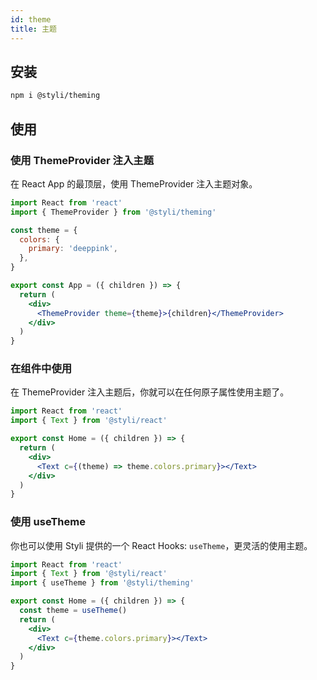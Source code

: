 ```yaml
---
id: theme
title: 主题
---
```


## 安装

```bash
npm i @styli/theming
```

## 使用

### 使用 ThemeProvider 注入主题

在 React App 的最顶层，使用 ThemeProvider 注入主题对象。

```jsx title="App.tsx"
import React from 'react'
import { ThemeProvider } from '@styli/theming'

const theme = {
  colors: {
    primary: 'deeppink',
  },
}

export const App = ({ children }) => {
  return (
    <div>
      <ThemeProvider theme={theme}>{children}</ThemeProvider>
    </div>
  )
}
```

### 在组件中使用

在 ThemeProvider 注入主题后，你就可以在任何原子属性使用主题了。

```jsx title="pages/Home.tsx"
import React from 'react'
import { Text } from '@styli/react'

export const Home = ({ children }) => {
  return (
    <div>
      <Text c={(theme) => theme.colors.primary}></Text>
    </div>
  )
}
```

### 使用 useTheme

你也可以使用 Styli 提供的一个 React Hooks: `useTheme`，更灵活的使用主题。

```jsx title="pages/Home.tsx"
import React from 'react'
import { Text } from '@styli/react'
import { useTheme } from '@styli/theming'

export const Home = ({ children }) => {
  const theme = useTheme()
  return (
    <div>
      <Text c={theme.colors.primary}></Text>
    </div>
  )
}
```

